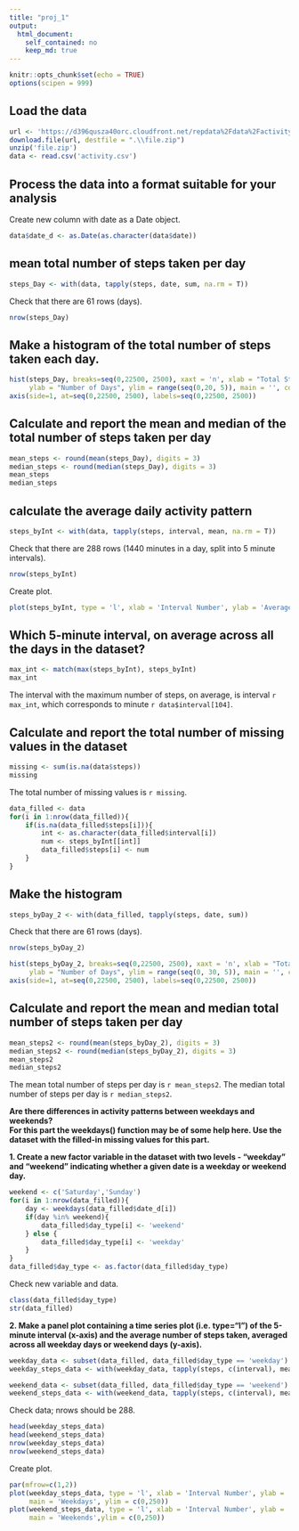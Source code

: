 ```yaml
---
title: "proj_1"
output:
  html_document:
    self_contained: no
    keep_md: true 
---
```


```r
knitr::opts_chunk$set(echo = TRUE)
options(scipen = 999)
```

## Load the data 


```r
url <- 'https://d396qusza40orc.cloudfront.net/repdata%2Fdata%2Factivity.zip'
download.file(url, destfile = ".\\file.zip")
unzip('file.zip')
data <- read.csv('activity.csv')
```


## Process the data into a format suitable for your analysis
Create new column with date as a Date object. 
```r
data$date_d <- as.Date(as.character(data$date))
```


## mean total number of steps taken per day

```r
steps_Day <- with(data, tapply(steps, date, sum, na.rm = T)) 
```
Check that there are 61 rows (days).
```r
nrow(steps_Day) 
```

## Make a histogram of the total number of steps taken each day.
```r
hist(steps_Day, breaks=seq(0,22500, 2500), xaxt = 'n', xlab = "Total Steps Taken", 
     ylab = "Number of Days", ylim = range(seq(0,20, 5)), main = '', col = 'powderblue')
axis(side=1, at=seq(0,22500, 2500), labels=seq(0,22500, 2500))
```

## Calculate and report the mean and median of the total number of steps taken per day
```r
mean_steps <- round(mean(steps_Day), digits = 3)
median_steps <- round(median(steps_Day), digits = 3)
mean_steps
median_steps
```

## calculate the average daily activity pattern  

```r
steps_byInt <- with(data, tapply(steps, interval, mean, na.rm = T)) 
```

Check that there are 288 rows (1440 minutes in a day, split into 5 minute intervals).
```r
nrow(steps_byInt) 
```

Create plot.
```r
plot(steps_byInt, type = 'l', xlab = 'Interval Number', ylab = 'Average Number of Steps Taken')
```

## Which 5-minute interval, on average across all the days in the dataset?
```r
max_int <- match(max(steps_byInt), steps_byInt)
max_int
```
The interval with the maximum number of steps, on average, is interval `r max_int`, which corresponds to minute `r data$interval[104]`.

## Calculate and report the total number of missing values in the dataset 
```r
missing <- sum(is.na(data$steps))
missing
```
The total number of missing values is `r missing`.

```r
data_filled <- data
for(i in 1:nrow(data_filled)){
    if(is.na(data_filled$steps[i])){
        int <- as.character(data_filled$interval[i])
        num <- steps_byInt[[int]]
        data_filled$steps[i] <- num
    }
}
```


## Make the histogram 
```r
steps_byDay_2 <- with(data_filled, tapply(steps, date, sum)) 
```

Check that there are 61 rows (days).
```r
nrow(steps_byDay_2) 
```
```r
hist(steps_byDay_2, breaks=seq(0,22500, 2500), xaxt = 'n', xlab = "Total Steps Taken", 
     ylab = "Number of Days", ylim = range(seq(0, 30, 5)), main = '', col = 'powderblue')
axis(side=1, at=seq(0,22500, 2500), labels=seq(0,22500, 2500))
```

## Calculate and report the mean and median total number of steps taken per day
```r
mean_steps2 <- round(mean(steps_byDay_2), digits = 3)
median_steps2 <- round(median(steps_byDay_2), digits = 3)
mean_steps2
median_steps2
```
The mean total number of steps per day is `r mean_steps2`. The median total number of steps per day is `r median_steps2`.


**Are there differences in activity patterns between weekdays and weekends?**  
**For this part the weekdays() function may be of some help here. Use the dataset with the filled-in missing values for this part.**  

**1. Create a new factor variable in the dataset with two levels - "weekday" and "weekend" indicating whether a given date is a weekday or weekend day.**

```r
weekend <- c('Saturday','Sunday')
for(i in 1:nrow(data_filled)){
    day <- weekdays(data_filled$date_d[i])
    if(day %in% weekend){
        data_filled$day_type[i] <- 'weekend'
    } else {
        data_filled$day_type[i] <- 'weekday'
    }
}
data_filled$day_type <- as.factor(data_filled$day_type) 
```
Check new variable and data.
```r
class(data_filled$day_type)
str(data_filled)
```

**2. Make a panel plot containing a time series plot (i.e. type="l") of the 5-minute interval (x-axis) and the average number of steps taken, averaged across all weekday days or weekend days (y-axis).**  


```r
weekday_data <- subset(data_filled, data_filled$day_type == 'weekday')
weekday_steps_data <- with(weekday_data, tapply(steps, c(interval), mean, na.rm = T)) 

weekend_data <- subset(data_filled, data_filled$day_type == 'weekend')
weekend_steps_data <- with(weekend_data, tapply(steps, c(interval), mean, na.rm = T)) 
```

Check data; nrows should be 288.
```r
head(weekday_steps_data)
head(weekend_steps_data)
nrow(weekday_steps_data)
nrow(weekend_steps_data)
```

Create plot.
```r
par(mfrow=c(1,2))
plot(weekday_steps_data, type = 'l', xlab = 'Interval Number', ylab = 'Average Number of Steps Taken', 
     main = 'Weekdays', ylim = c(0,250))
plot(weekend_steps_data, type = 'l', xlab = 'Interval Number', ylab = 'Average Number of Steps Taken', 
     main = 'Weekends',ylim = c(0,250))
```
